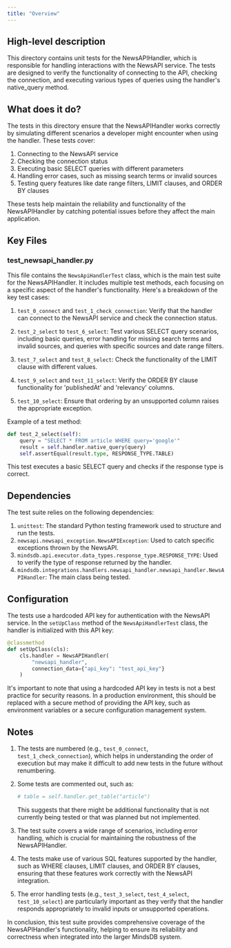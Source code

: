 ```yaml
---
title: "Overview"
---
```


## High-level description
This directory contains unit tests for the NewsAPIHandler, which is responsible for handling interactions with the NewsAPI service. The tests are designed to verify the functionality of connecting to the API, checking the connection, and executing various types of queries using the handler's native_query method.

## What does it do?
The tests in this directory ensure that the NewsAPIHandler works correctly by simulating different scenarios a developer might encounter when using the handler. These tests cover:

1. Connecting to the NewsAPI service
2. Checking the connection status
3. Executing basic SELECT queries with different parameters
4. Handling error cases, such as missing search terms or invalid sources
5. Testing query features like date range filters, LIMIT clauses, and ORDER BY clauses

These tests help maintain the reliability and functionality of the NewsAPIHandler by catching potential issues before they affect the main application.

## Key Files

### test_newsapi_handler.py
This file contains the `NewsApiHandlerTest` class, which is the main test suite for the NewsAPIHandler. It includes multiple test methods, each focusing on a specific aspect of the handler's functionality. Here's a breakdown of the key test cases:

1. `test_0_connect` and `test_1_check_connection`: Verify that the handler can connect to the NewsAPI service and check the connection status.

2. `test_2_select` to `test_6_select`: Test various SELECT query scenarios, including basic queries, error handling for missing search terms and invalid sources, and queries with specific sources and date range filters.

3. `test_7_select` and `test_8_select`: Check the functionality of the LIMIT clause with different values.

4. `test_9_select` and `test_11_select`: Verify the ORDER BY clause functionality for 'publishedAt' and 'relevancy' columns.

5. `test_10_select`: Ensure that ordering by an unsupported column raises the appropriate exception.

Example of a test method:

```python
def test_2_select(self):
    query = "SELECT * FROM article WHERE query='google'"
    result = self.handler.native_query(query)
    self.assertEqual(result.type, RESPONSE_TYPE.TABLE)
```

This test executes a basic SELECT query and checks if the response type is correct.

## Dependencies
The test suite relies on the following dependencies:

1. `unittest`: The standard Python testing framework used to structure and run the tests.
2. `newsapi.newsapi_exception.NewsAPIException`: Used to catch specific exceptions thrown by the NewsAPI.
3. `mindsdb.api.executor.data_types.response_type.RESPONSE_TYPE`: Used to verify the type of response returned by the handler.
4. `mindsdb.integrations.handlers.newsapi_handler.newsapi_handler.NewsAPIHandler`: The main class being tested.

## Configuration
The tests use a hardcoded API key for authentication with the NewsAPI service. In the `setUpClass` method of the `NewsApiHandlerTest` class, the handler is initialized with this API key:

```python
@classmethod
def setUpClass(cls):
    cls.handler = NewsAPIHandler(
        "newsapi_handler",
        connection_data={"api_key": "test_api_key"}
    )
```

It's important to note that using a hardcoded API key in tests is not a best practice for security reasons. In a production environment, this should be replaced with a secure method of providing the API key, such as environment variables or a secure configuration management system.

## Notes
1. The tests are numbered (e.g., `test_0_connect`, `test_1_check_connection`), which helps in understanding the order of execution but may make it difficult to add new tests in the future without renumbering.

2. Some tests are commented out, such as:
   ```python
   # table = self.handler.get_table("article")
   ```
   This suggests that there might be additional functionality that is not currently being tested or that was planned but not implemented.

3. The test suite covers a wide range of scenarios, including error handling, which is crucial for maintaining the robustness of the NewsAPIHandler.

4. The tests make use of various SQL features supported by the handler, such as WHERE clauses, LIMIT clauses, and ORDER BY clauses, ensuring that these features work correctly with the NewsAPI integration.

5. The error handling tests (e.g., `test_3_select`, `test_4_select`, `test_10_select`) are particularly important as they verify that the handler responds appropriately to invalid inputs or unsupported operations.

In conclusion, this test suite provides comprehensive coverage of the NewsAPIHandler's functionality, helping to ensure its reliability and correctness when integrated into the larger MindsDB system.